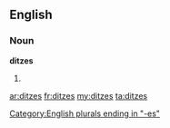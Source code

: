 ==English==

===Noun===
'''ditzes'''

# {{plural of|[[ditz]]}}

[[Category:English plurals ending in "-es"]]

[[ar:ditzes]]
[[fr:ditzes]]
[[my:ditzes]]
[[ta:ditzes]]